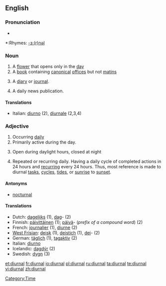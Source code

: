==English==

===Pronunciation===
*{{audio|en-us-diurnal.ogg|Audio (US)}}

*:Rhymes: [[Rhymes:English:-ɜː(r)nəl|-ɜː(r)nəl]]

===Noun===
{{en-noun}}

# A [[flower]] that opens only in the [[day]]
# A [[book]] containing [[canonical]] [[office]]s but not [[matins]]
# {{dated}} A [[diary]] or [[journal]].
# {{dated}} A daily news publication.

====Translations====
*Italian: [[diurno]] (2), [[diurnale]] (2,3,4)

===Adjective===
{{en-adj|-}}

# Occurring [[daily]]
# Primarily active during the day.
# {{botany}} Open during daylight hours, closed at night
# Repeated or recurring daily. Having a daily cycle of completed actions in 24 hours and [[recurring]] every 24 hours. Thus, most reference is made to diurnal [[tasks]], [[cycles]], [[tides]], or [[sunrise]] to [[sunset]].
{{seeCites}}

====Antonyms====
*[[nocturnal]]

====Translations====
*Dutch: [[dagelijks]] (1), [[dag]]- (2)
*Finnish: [[päivittäinen]] (1); [[päivä]]- (''prefix of a compound word'') (2)
*French: [[journalier]] (1), [[diurne]] (2)
*[[West Frisian]]: [[deisk]] (1), [[deistich]] (1), [[dei]]- (2)
*German: [[täglich]] (1), [[tagaktiv]] (2)
*Italian: [[diurno]]
*Icelandic: [[dagdýr]] (2)
*Swedish: [[dygn]] (3)

[[Category:Time]]

[[et:diurnal]]
[[fr:diurnal]]
[[io:diurnal]]
[[pl:diurnal]]
[[ru:diurnal]]
[[ta:diurnal]]
[[te:diurnal]]
[[vi:diurnal]]
[[zh:diurnal]]